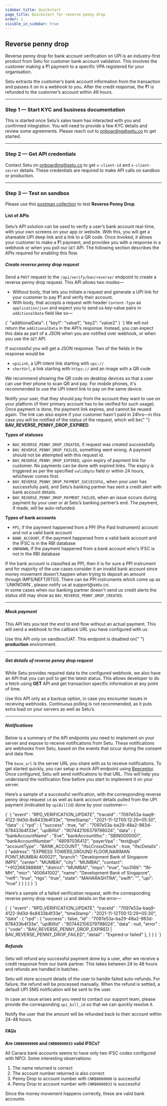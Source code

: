 ```yaml
---
sidebar_title: Quickstart
page_title: Quickstart for reverse penny drop
order: 1
visible_in_sidebar: true
---
```


## Reverse penny drop

Reverse penny drop for bank account verification on UPI is an industry-first product from Setu for customer bank account validation. This involves the customer making a &#8377;1 payment to a specific VPA registered for your organisation.

Setu extracts the customer’s bank account information from the transaction and passes it on in a webhook to you. After the credit response, the &#8377;1 is refunded to the customer’s account within 48 hours.

<hr class="primary" />

### Step 1 — Start KYC and business documentation

This is started once Setu’s sales team has interacted with you and confirmed integration. You will need to provide a few KYC details and review some agreements. Please reach out to <a href="">onboarding@setu.co</a> to get started.

<hr class="primary" />

### Step 2 — Get API credentials

Contact Setu on <a href="">onboarding@setu.co</a> to get `x-client-id` and `x-client-secret` details. These credentials are required to make API calls on sandbox or production.

<hr class="primary" />

### Step 3 — Test on sandbox

Please use this <a href="https://documenter.getpostman.com/view/8675983/TzefBjTM#4f6b41e5-57d6-4981-8672-588424827bb3" target="_blank">postman collection</a> to test <strong>Reverse Penny Drop</strong>.

#### List of APIs

Setu’s API solution can be used to verify a user’s bank account real-time, with your own screens on your app or website. With this, you will get a shareable UPI deep link and a link to a QR code. Once invoked, it allows your customer to make a &#8377;1 payment, and provides you with a response in a webhook or when you poll our `GET` API. The following section describes the APIs required for enabling this flow.

##### Create reverse penny drop request

Send a `POST` request to the `/api/verify/ban/reverse/` endpoint to create a reverse penny drop request. This API allows two modes—

-   Without body, that lets you initiate a request and generate a UPI link for your customer to pay &#8377;1 and verify their account.
-   With body, that accepts a request with header `Content-Type` as `application/json` and expect you to send us key-value pairs in `additionalData` field like so—

<CodeBlockWithCopy language="json">
    {`
    "additionalData": {
        "key1": "value1",
        "key2": "value2"
    }
  `}
</CodeBlockWithCopy>

<Callout type="warning">
    We will not return the <code>additionalData</code> in the API’s response.
    Instead, you can expect this data as part of a JSON when you are notified
    over webhook, or when you use the <code>GET</code> API.
</Callout>
<br />

If successful you will get a JSON response. Two of the fields in the response would be

-   `upiLink`, a UPI intent link starting with `upi://`
-   `shortUrl`, a link starting with `https://` and an image with a QR code

We recommend showing the QR code on desktop devices so that a user can use their phone to scan QR and pay. For mobile phones, it's recommended to use the UPI intent link to pay on the same device.

<Callout type="tip">
    Notify your user, that they should pay from the account they want to use on
    your platform (if their primary account has to be verified for such usage).
</Callout>
<br />

<Callout type="warning">
    Once payment is done, the payment link expires, and cannot be reused again.
    The link can also expire if your customer hasn't paid in 24hrs—in this case
    you will be notified of the status of the request, which will be{" "}
    <b>BAV_REVERSE_PENNY_DROP_EXPIRED</b>.
</Callout>
<br />

<b>Types of statuses</b>

-   `BAV_REVERSE_PENNY_DROP_CREATED`, if request was created successfully.
-   `BAV_REVERSE_PENNY_DROP_FAILED`, something went wrong. A payment should not be attempted with this request id.
-   `BAV_REVERSE_PENNY_DROP_EXPIRED`, upon expiry of payment link for customer. No payments can be done with expired links. The expiry is triggered as per the specified `validUpto` field or within 24 hours, whichever comes first.
-   `BAV_REVERSE_PENNY_DROP_PAYMENT_SUCCESSFUL`, when your user has successfully paid, and Setu’s banking partner has sent a credit alert with bank account details.
-   `BAV_REVERSE_PENNY_DROP_PAYMENT_FAILED`, when an issue occurs during payment by your user or at Setu’s banking partner’s end. The payment, if made, will be auto-refunded.

<b>Types of bank accounts</b>

-   `PPI`, if the payment happened from a PPI (Pre Paid Instrument) account and not a valid bank account
-   `BANK_ACCOUNT`, if the payment happened from a valid bank account and the IFSC is in the RBI database
-   `UNKNOWN`, if the payment happened from a bank account who's IFSC is not in the RBI database

<Callout type="tip">
    If the bank account is classified as PPI, then it is for sure a PPI
    instrument and for majority of the use cases consider it an invalid bank
    account since money movement doesn't happen when trying to deposit an amount
    through IMPS/NEFT/RTGS. There can be PPI instruments which come up as
    `UNKNOWN`, please notify us at support@setu.co.
</Callout>

<br />

<Callout type="warning">
    In some cases when our banking partner doesn't send us credit alerts the
    status still may show as <code>BAV_REVERSE_PENNY_DROP_CREATED</code>.
</Callout>

<hr class="tertiary" />

##### Mock payment

This API lets you test the end to end flow without an actual payment. This will send a webhook to the callback URL you have configured with us.

<Callout type="warning">
    Use this API only on sandbox/UAT. This endpoint is disabled on{" "}
    <b>production</b> environment.
</Callout>
<br />

<hr class="tertiary" />

##### Get details of reverse penny drop request

While Setu provides required data to the configured webhook, we also have an API that you can poll to get the latest status. This allows developer to do a fetch using <b>GET</b> API and get transaction specific information at any point of time.

<Callout type="tip">
    Use this API only as a backup option, in case you encounter issues in
    receiving webhooks. Continuous polling is not recommended, as it puts extra
    load on your servers as well as Setu’s.
</Callout>
<br />

<hr class="tertiary" />

##### Notifications

Below is a summary of the API endpoints you need to implement on your server and expose to receive notifications from Setu. These notifications are webhooks from Setu, based on the events that occur during the consent and data flow.

The `base_url` is the server URL you share with us to receive notifications.
To get started quickly, you can setup a mock API endpoint using <a href="https://beeceptor.com/" target="_blank">Beeceptor</a>. Once configured, Setu will send notifications to that URL. This will help you understand the notification flow before you start to implement it on your server.

Here’s a sample of a successful verification, with the corresponding reverse penny drop request `id` as well as bank account details pulled from the UPI payment (indicated by `upiBillId`) done by your customer—

<CodeBlockWithCopy language="json">
    {`
    {
        "event"     : "RPD_VERIFICATION_UPDATE", 	
        "traceId"   : "7097e53a-baq9-4122-9d3d-8s8433b4f33e",
        "timeStamp" : "2021-11-12T00:12:29+05:30",
        "data"        : {
              "rpd" : {
                  "success"   : true,
                  "id"        : "7097e53a-ba29-48a2-983d-878433b4f33e",
                  "upiBillId" : "907442106379798024",
                  "data"      : {
                      "bankAccountName"   : "Eve",
                      "bankAccountIfsc"   : "SBIN0000001",
                      "bankAccountNumber" : "48097036412",
                      "payerVpa"          : "test@upi"
                      "accountType"       : "BANK_ACCOUNT",
                      "ifscCrossCheck"    : true,
                      "ifscDetails"       : {
                          "address": "EXPRESS TOWERS,GROUND FLOOR,NARIMAN POINT,MUMBAI 400021",
                          "branch": "Development Bank of Singapore IMPS",
                          "center": "MUMBAI",
                          "city": "MUMBAI",
                          "contact": "+912266388888",
                          "district": "MUMBAI",
                          "imps": "true",
                          "iso3166": "IN-MH",
                          "micr": "400641002",
                          "name": "Development Bank of Singapore",
                          "neft": "true",
                          "rtgs": "true",
                          "state": "MAHARASHTRA",
                          "swift": "",
                          "upi": "true"
                      }
                  }
              }
        }
    }
  `}
</CodeBlockWithCopy>

Here’s a sample of a failed verification request, with the corresponding reverse penny drop request `id` and details on the error—

<CodeBlockWithCopy language="json">
    {`
    {
        "event"     : "RPD_VERIFICATION_UPDATE", 	
        "traceId"   : "7097e53a-baq9-4122-9d3d-8s8433b4f33e",
        "timeStamp" : "2021-11-12T00:12:29+05:30",
        "data"      : {
            "rpd" : {
                "success"   : false,
                "id"        : "7097e53a-ba29-48a2-983d-878433b4f33e",
                "upiBillId" : "907442106379798024",
                "data"      : null,
                "error"     : {
                    "code"   : "BAV_REVERSE_PENNY_DROP_EXPIRED | BAV_REVERSE_PENNY_DROP_FAILED", 
                    "detail" : "Expired or failed"
                },
            }
        }
    }
  `}
</CodeBlockWithCopy>

##### Refunds

Setu will refund any successful payment done by a user, after we receive a credit response from our bank partner. This takes between 24 to 48 hours and refunds are handled in batches.

Setu will store account details of the user to handle failed auto-refunds. For failure, the refund will be processed manually. When the refund is settled, a default UPI SMS notification will be sent to the user.

In case an issue arises and you need to contact our support team, please provide the corresponding `upi_bill_id` so that we can quickly resolve it.

<Callout type="tip">
    Notify the user that the amount will be refunded back to their account
    within 24-48 hours.
</Callout>

<br />

##### FAQs

**Are `CNRB0000000` and `CNRB0000033` valid IFSCs?**

All Canara bank accounts seems to have only two IFSC codes configured with NPCI. Some interesting observations:

1. The name returned is correct
2. The account number returned is also correct
3. Penny Drop to account number with `CNRB0000000` is successful
4. Penny Drop to account number with `CNRB0000033` is successful

Since the money movement happens correctly, these are valid bank accounts.

<WasPageHelpful />
